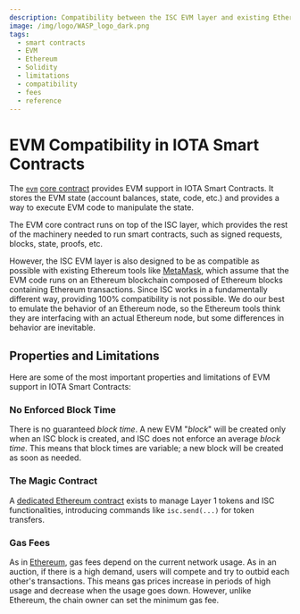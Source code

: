 ```yaml
---
description: Compatibility between the ISC EVM layer and existing Ethereum smart contracts and tooling.
image: /img/logo/WASP_logo_dark.png
tags:
  - smart contracts
  - EVM
  - Ethereum
  - Solidity
  - limitations
  - compatibility
  - fees
  - reference
---
```


# EVM Compatibility in IOTA Smart Contracts

The [`evm`](../reference/core-contracts/evm.md) [core contract](../reference/core-contracts/overview.md)
provides EVM support in IOTA Smart Contracts. It stores the EVM state (account balances, state, code,
etc.) and provides a way to execute EVM code to manipulate the state.

The EVM core contract runs on top of the ISC layer, which provides the rest of the machinery needed to run smart
contracts, such as signed requests, blocks, state, proofs, etc.

However, the ISC EVM layer is also designed to be as compatible as possible with existing Ethereum tools
like [MetaMask](https://metamask.io/), which assume that the EVM code runs on an Ethereum blockchain composed of
Ethereum blocks containing Ethereum transactions. Since ISC works in a fundamentally different way,
providing 100% compatibility is not possible. We do our best to emulate the behavior of an Ethereum node, so the
Ethereum tools think they are interfacing with an actual Ethereum node, but some differences in behavior are inevitable.

## Properties and Limitations

Here are some of the most important properties and limitations of EVM support in IOTA Smart Contracts:

### No Enforced Block Time

There is no guaranteed _block time_. A new EVM "_block_" will be created only when an ISC block is created, and ISC does
not enforce an average _block time_. This means that block times are variable; a new block will be created as soon as needed. 

### The Magic Contract

A [dedicated Ethereum contract](../how-tos/core-contracts/introduction.md) exists to manage Layer 1 tokens and ISC
functionalities, introducing commands like `isc.send(...)` for token transfers.

### Gas Fees

As in [Ethereum](https://ethereum.org/en/developers/docs/gas), gas fees depend on the current network usage. As in an
auction, if there is a high demand, users will compete and try to outbid each other's transactions. This means gas prices
increase in periods of high usage and decrease when the usage goes down.  However, unlike Ethereum, the chain owner can set
the minimum gas fee.

<QueryGasFees />
